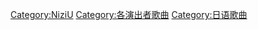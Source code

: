 [[Category:NiziU|Category:NiziU]]
[[Category:各演出者歌曲|Category:各演出者歌曲]]
[[Category:日语歌曲|Category:日语歌曲]]
